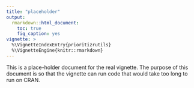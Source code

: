 ```yaml
---
title: "placeholder"
output:
  rmarkdown::html_document:
    toc: true
    fig_caption: yes
vignette: >
  %\VignetteIndexEntry{prioritizrutils}
  %\VignetteEngine{knitr::rmarkdown}
---
```


This is a place-holder document for the real vignette. The purpose of this document is so that the vignette can run code that would take too long to run on CRAN.
